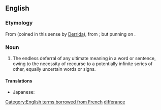 ==English==
{{wikipedia}}

===Etymology===
From {{etyl|fr|en}} {{m|fr|différance|gloss=deferral}} (coined in this sense by [[w:Jacques Derrida|Derrida]]), from {{m|fr|différer|gloss=to postpone}}; but punning on {{m|fr|différence|gloss=difference}}.

===Noun===
{{en-noun|-}}

# {{lb|en|literary theory|linguistics}} The endless deferral of any ultimate meaning in a word or sentence, owing to the necessity of recourse to a potentially infinite series of other, equally uncertain words or signs.

====Translations====
{{trans-top|the endless deferral of any ultimate meaning in a word or sentence}}
* Japanese: {{t|ja|差延|tr=さえん, saen|sc=Jpan}}
{{trans-mid}}
{{trans-bottom}}

[[Category:English terms borrowed from French]]

[[Category:English terms spelled with É|differance]]